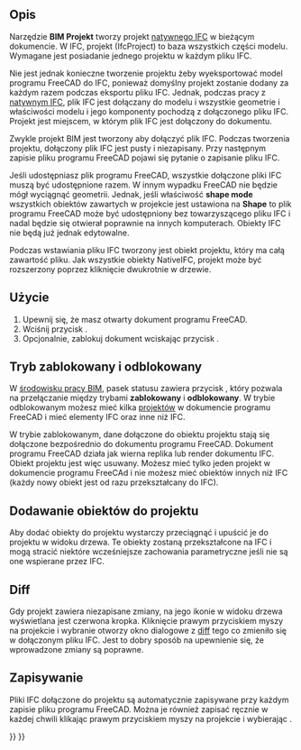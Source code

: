 <languages/>

{{Docnav/pl
|[[BIM_Sketch/pl|BIM: Szkic]]
|[[Arch_Site/pl|Teren]]
|[[BIM_Workbench/pl|środowisko pracy BIM]]
|IconL=BIM_Sketch.svg
|IconR=Arch_Site.svg
|IconC=Workbench_BIM.svg
}}

{{GuiCommand/pl
|Name=BIM Project
|Name/pl=BIM: Projekt
|MenuLocation=3D/BIM → Projekt
|Workbenches=[[BIM_Workbench/pl|BIM]]
|Shortcut=
|SeeAlso=
}}

<span id="Description"></span>
==Opis==

Narzędzie '''BIM Projekt''' tworzy projekt [[NativeIFC/pl|natywnego IFC]] w bieżącym dokumencie. W IFC, projekt (IfcProject) to baza wszystkich części modelu. Wymagane jest posiadanie jednego projektu w każdym pliku IFC.

<div class="mw-translate-fuzzy">
Nie jest jednak konieczne tworzenie projektu żeby wyeksportować model programu FreeCAD do IFC, ponieważ domyślny projekt zostanie dodany za każdym razem podczas eksportu pliku IFC. Jednak, podczas pracy z [[NativeIFC/pl|natywnym IFC]], plik IFC jest dołączany do modelu i wszystkie geometrie i właściwości modelu i jego komponenty pochodzą z dołączonego pliku IFC. Projekt jest miejscem, w którym plik IFC jest dołączony do dokumentu.
</div>

Zwykle projekt BIM jest tworzony aby dołączyć plik IFC. Podczas tworzenia projektu, dołączony plik IFC jest pusty i niezapisany. Przy następnym zapisie pliku programu FreeCAD pojawi się pytanie o zapisanie pliku IFC.

Jeśli udostępniasz plik programu FreeCAD, wszystkie dołączone pliki IFC muszą być udostępnione razem. W innym wypadku FreeCAD nie będzie mógł wyciągnąć geometrii. Jednak, jeśli właściwość '''shape mode''' wszystkich obiektów zawartych w projekcie jest ustawiona na '''Shape''' to plik programu FreeCAD może być udostępniony bez towarzyszącego pliku IFC i nadal będzie się otwierał poprawnie na innych komputerach. Obiekty IFC nie będą już jednak edytowalne.

Podczas wstawiania pliku IFC tworzony jest obiekt projektu, który ma całą zawartość pliku. Jak wszystkie obiekty NativeIFC, projekt może być rozszerzony poprzez kliknięcie dwukrotnie w drzewie.

<span id="Usage"></span>
==Użycie==

# Upewnij się, że masz otwarty dokument programu FreeCAD.
# Wciśnij przycisk {{Button|[[Image:BIM_Project.svg|16px]] [[BIM_Project/pl|Projekt]]}}.
# Opcjonalnie, zablokuj dokument wciskając przycisk {{Button|[[Image:IFC.svg|16px]] [[NativeIFC/pl#Tryb_zablokowany_i_odblokowany|Blokada IFC]]}}.

<span id="Locked_and_unlocked_mode"></span>
==Tryb zablokowany i odblokowany==

W [[BIM_Workbench|środowisku pracy BIM]], pasek statusu zawiera przycisk {{Button|[[Image:IFC.svg|16px]] [[NativeIFC/pl#Tryb_zablokowany_i_odblokowany|Blokada IFC]]}}, który pozwala na przełączanie między trybami '''zablokowany''' i '''odblokowany'''. W trybie odblokowanym możesz mieć kilka [[BIM_Project/pl|projektów]] w dokumencie programu FreeCAD i mieć elementy IFC oraz inne niż IFC.

W trybie zablokowanym, dane dołączone do obiektu projektu stają się dołączone bezpośrednio do dokumentu programu FreeCAD. Dokument programu FreeCAD działa jak wierna replika lub render dokumentu IFC. Obiekt projektu jest więc usuwany. Możesz mieć tylko jeden projekt w dokumencie programu FreeCAd i nie możesz mieć obiektów innych niż IFC (każdy nowy obiekt jest od razu przekształcany do IFC).

<span id="Adding_objects_to_a_project"></span>
==Dodawanie obiektów do projektu==

Aby dodać obiekty do projektu wystarczy przeciągnąć i upuścić je do projektu w widoku drzewa. Te obiekty zostaną przekształcone na IFC i mogą stracić niektóre wcześniejsze zachowania parametryczne jeśli nie są one wspierane przez IFC.

==Diff==

Gdy projekt zawiera niezapisane zmiany, na jego ikonie w widoku drzewa wyświetlana jest czerwona kropka. Kliknięcie prawym przyciskiem myszy na projekcie i wybranie {{MenuCommand|IFC → Diff}} otworzy okno dialogowe z [https://en.wikipedia.org/wiki/Diff diff] tego co zmieniło się w dołączonym pliku IFC. Jest to dobry sposób na upewnienie się, że wprowadzone zmiany są poprawne.

<span id="Saving"></span>
==Zapisywanie==

Pliki IFC dołączone do projektu są automatycznie zapisywane przy każdym zapisie pliku programu FreeCAD. Można je również zapisać ręcznie w każdej chwili klikając prawym przyciskiem myszy na projekcie i wybierając {{MenuCommand|IFC → Zapisz}}.


{{Docnav/pl
|[[BIM_Sketch/pl|BIM: Szkic]]
|[[Arch_Site/pl|Teren]]
|[[BIM_Workbench/pl|środowisko pracy BIM]]
|IconL=BIM_Sketch.svg
|IconR=Arch_Site.svg
|IconC=Workbench_BIM.svg
}}

{{BIM_Tools_navi{{#translation:}}}}
{{Userdocnavi{{#translation:}}}}